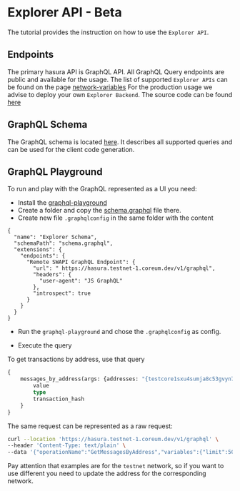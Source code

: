 # Explorer API - Beta

The tutorial provides the instruction on how to use the `Explorer API`.

## Endpoints

The primary hasura API is GraphQL API. All GraphQL Query endpoints are public and available for the usage.
The list of supported `Explorer APIs` can be found on the page <a href="/docs/tutorials/get-started/setup-cli" class="text-[#24cc8e] hover:text-[#1db07a] text-md font-bold" target="_blank" rel="noopener noreferrer">network-variables</a>
For the production usage we advise to deploy your own `Explorer Backend`. The source code can be found <a href="https://github.com/CoreumFoundation/bdjuno" class="text-[#24cc8e] hover:text-[#1db07a] text-md font-bold" target="_blank" rel="noopener noreferrer">here</a>


## GraphQL Schema

The GraphQL schema is
located <a href="https://github.com/CoreumFoundation/bdjuno/tree/chains/coreum/hasura/api/schema.graphql" class="text-[#24cc8e] hover:text-[#1db07a] text-md font-bold" target="_blank" rel="noopener noreferrer">here</a>. It describes
all supported queries and can be used for the client code generation.

## GraphQL Playground

To run and play with the GraphQL represented as a UI you need:

* Install the <a href="https://github.com/graphql/graphql-playground" target="_blank" rel="noopener noreferrer">graphql-playground</a>
* Create a folder and copy
  the <a href="https://github.com/CoreumFoundation/bdjuno/tree/chains/coreum/hasura/api/schema.graphql" target="_blank" rel="noopener noreferrer">schema.graphql</a>
 file
  there.
* Create new file `.graphqlconfig` in the same folder with the content

```
{
  "name": "Explorer Schema",
  "schemaPath": "schema.graphql",
  "extensions": {
    "endpoints": {
      "Remote SWAPI GraphQL Endpoint": {
        "url": " https://hasura.testnet-1.coreum.dev/v1/graphql",
        "headers": {
          "user-agent": "JS GraphQL"
        },
        "introspect": true
      }
    }
  }
}
```

* Run the `graphql-playground` and chose the `.graphqlconfig` as config.

* Execute the query

To get transactions by address, use that query

```graphql
{
    messages_by_address(args: {addresses: "{testcore1sxu4sumja8c53gvyn7cctqlsqm27w6jh0dnvdm}", limit: "50", offset: "0", types: "{}"}) {
        value
        type
        transaction_hash
    }
}
```

The same request can be represented as a raw request:

```bash
curl --location 'https://hasura.testnet-1.coreum.dev/v1/graphql' \
--header 'Content-Type: text/plain' \
--data '{"operationName":"GetMessagesByAddress","variables":{"limit":50,"offset":0,"types":"{}","address":"{testcore1sxu4sumja8c53gvyn7cctqlsqm27w6jh0dnvdm}"},"query":"query GetMessagesByAddress($address: _text, $limit: bigint = 50, $offset: bigint = 0, $types: _text = \"{}\") {\n  messagesByAddress: messages_by_address(\n    args: {addresses: $address, types: $types, limit: $limit, offset: $offset}\n  ) {\n    transaction {\n      height\n      hash\n      success\n      messages\n      logs\n      block {\n        height\n        timestamp\n        __typename\n      }\n      __typename\n    }\n    __typename\n  }\n}\n"}'
```

Pay attention that examples are for the `testnet` network, so if you want to use different you need to update the address for the
corresponding network.
